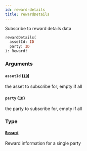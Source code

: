 ```yaml
---
id: reward-details
title: rewardDetails
---
```



Subscribe to reward details data

```graphql
rewardDetails(
  assetId: ID
  party: ID
): Reward!
```


### Arguments

#### `assetId` ([`ID`](/docs/mainnet/graphql/scalars/id))

the asset to subscribe for, empty if all


#### `party` ([`ID`](/docs/mainnet/graphql/scalars/id))

the party to subscribe for, empty if all


### Type

#### [`Reward`](/docs/mainnet/graphql/objects/reward) 

Reward information for a single party




